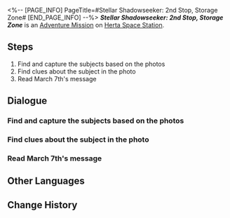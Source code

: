 <%-- [PAGE_INFO]
PageTitle=#Stellar Shadowseeker: 2nd Stop, Storage Zone#
[END_PAGE_INFO] --%>
{{Stub|Dialogue.}}
{{Mission Infobox
|id            = 8002102
|title         = 
|image         = <!--Mission Stellar Shadowseeker: 2nd Stop, Storage Zone.png-->
|type          = Adventure
|event_name    = 
|chapter       = 
|requirements  = 
* Reach [[Trailblaze Level]] 21
* [[Adventure Mission]] ''[[Stellar Shadowseeker: 1st Stop, Master Control Zone]]'' completed
|summary       = <!--official mission summary from Fate's Atlas-->
|characters    = Herta; Trailblazer
|startLocation = [[Herta Space Station]] - [[Master Control Zone]]
|world         = Herta Space Station
|area          = Master Control Zone
|prev          = Stellar Shadowseeker: 1st Stop, Master Control Zone
|next          = Stellar Shadowseeker: 3rd Stop, Supply Zone
|rewards       = Stellar Jade*70; Refined Aether*4; Arrow of the Demon Slayer*3; Credit*40,000
}}
'''''Stellar Shadowseeker: 2nd Stop, Storage Zone''''' is an [[Adventure Mission]] on [[Herta Space Station]].

==Steps==
# Find and capture the subjects based on the photos
# Find clues about the subject in the photo
# Read March 7th's message

<!--
==Gameplay Notes==

--><!--
==Trial Character==

-->
==Dialogue==
{{Stub Dialogue}}
===Find and capture the subjects based on the photos===
{{Mission Description|type=adventure|location=Master Control Zone|The shadowy object in the photo looks somewhat familiar. It must be something from the Storage Zone...}}
{{Dialogue Start}}
:{{tx}}
{{Dialogue End}}

===Find clues about the subject in the photo===
{{Dialogue Start}}
:{{tx}}
{{Dialogue End}}

===Read March 7th's message===
{{Dialogue Start}}
:{{tx}}
{{Dialogue End}}

==Other Languages==
{{Other Languages
|en   = Stellar Shadowseeker: 2nd Stop, Storage Zone
|zhs  = 星旅寻影•第二站•收容舱段
|zht  = 星旅尋影•第二站•收容艙段
|ja   = 星々の影を探して・2駅目・収容部分
|ko   = 그림자를 찾는 별의 여정•두 번째 역•보관 캐빈
|es   = Fotografías estelares, 2.ª parada: zona de almacenamiento
|fr   = Sur la piste des ombres des étoiles&nbsp;: 2e arrêt, Zone de stockage
|ru   = Искатели теней: Вторая остановка - Зона хранения
|th   = ท่องดาราเฟ้นเงา: สถานีที่ 2 - Storage Zone
|vi   = Tìm Ảnh Hành Trình Sao: Trạm Thứ 2, Khoang Thu Dung
|de   = Stellarer Schattensucher: Zweiter Halt &ndash; Lagerzone
|id   = Penjelajah Bayangan Bintang: Perhentian 2 - Storage Zone
|pt   = Sombrio Estelar: 2ª Parada, Zona de Armazenamento
}}

==Change History==
{{Change History|1.5}}
